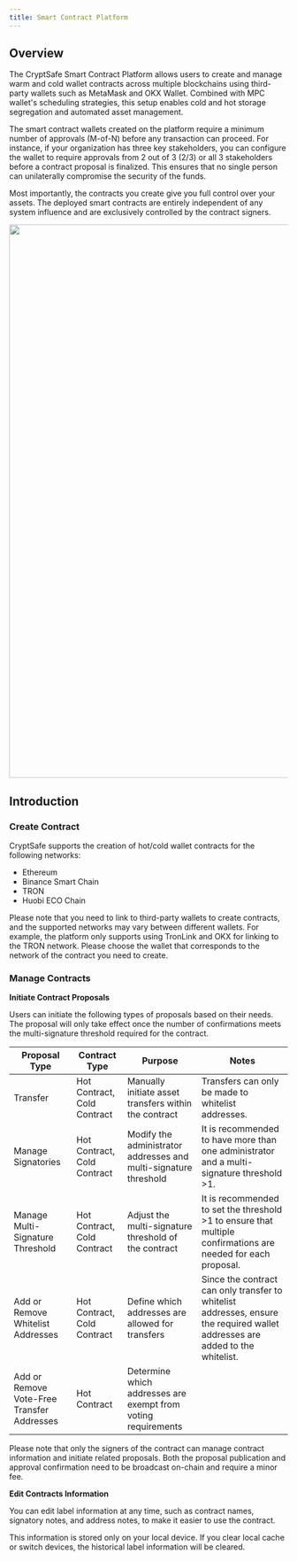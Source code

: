 ```yaml
---
title: Smart Contract Platform
---
```


## Overview
The CryptSafe Smart Contract Platform allows users to create and manage warm and cold wallet contracts across multiple blockchains using third-party wallets such as MetaMask and OKX Wallet. Combined with MPC wallet's scheduling strategies, this setup enables cold and hot storage segregation and automated asset management.

The smart contract wallets created on the platform require a minimum number of approvals (M-of-N) before any transaction can proceed. For instance, if your organization has three key stakeholders, you can configure the wallet to require approvals from 2 out of 3 (2/3) or all 3 stakeholders before a contract proposal is finalized. This ensures that no single person can unilaterally compromise the security of the funds.

Most importantly, the contracts you create give you full control over your assets. The deployed smart contracts are entirely independent of any system influence and are exclusively controlled by the contract signers.

<div className="w-full flex items-center justify-center">
    <img src="/images/help-center/coldoperatingen.jpeg" width="1000"/>
</div>


## Introduction

### Create Contract

CryptSafe supports the creation of hot/cold wallet contracts for the following networks:


* Ethereum
* Binance Smart Chain
* TRON
* Huobi ECO Chain

<Note>

Please note that you need to link to third-party wallets to create contracts, and the supported networks may vary between different wallets. For example, the platform only supports using TronLink and OKX for linking to the TRON network. Please choose the wallet that corresponds to the network of the contract you need to create.

</Note>



### Manage Contracts
**Initiate Contract Proposals**

Users can initiate the following types of proposals based on their needs. The proposal will only take effect once the number of confirmations meets the multi-signature threshold required for the contract.



Proposal Type            | Contract Type        | Purpose                                    | Notes                                                    |
|--------------------------|-----------------------|--------------------------------------------|----------------------------------------------------------|
Transfer             | Hot Contract, Cold Contract | Manually initiate asset transfers within the contract | Transfers can only be made to whitelist addresses.      |
Manage Signatories   | Hot Contract, Cold Contract | Modify the administrator addresses and multi-signature threshold | It is recommended to have more than one administrator and a multi-signature threshold >1. |
Manage Multi-Signature Threshold | Hot Contract, Cold Contract | Adjust the multi-signature threshold of the contract | It is recommended to set the threshold >1 to ensure that multiple confirmations are needed for each proposal. |
Add or Remove Whitelist Addresses | Hot Contract, Cold Contract | Define which addresses are allowed for transfers | Since the contract can only transfer to whitelist addresses, ensure the required wallet addresses are added to the whitelist. |
Add or Remove Vote-Free Transfer Addresses | Hot Contract | Determine which addresses are exempt from voting requirements |                                                        |






<Note>
Please note that only the signers of the contract can manage contract information and initiate related proposals. Both the proposal publication and approval confirmation need to be broadcast on-chain and require a minor fee.


</Note>


**Edit Contracts Information** 

You can edit label information at any time, such as contract names, signatory notes, and address notes, to make it easier to use the contract.


<Note>
This information is stored only on your local device. If you clear local cache or switch devices, the historical label information will be cleared.


</Note>
